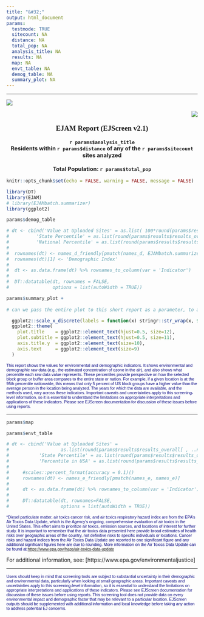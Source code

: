 ```yaml
---
title: "&#32;"
output: html_document
params:
  testmode: TRUE
  sitecount: NA
  distance: NA
  total_pop: NA
  analysis_title: NA
  results: NA
  map: NA
  envt_table: NA
  demog_table: NA
  summary_plot: NA
---
```


<style>
.html-widget {
margin: auto;
}
</style>

------------------------------------------------------------------------

::: {#logorow .row}
::: {.col-xs-6 style="text-align: left;"}
![](https://ejscreen.epa.gov/mapper/images/epalogo_ej.png)

:::
::: {.col-xs-6 style="text-align: right;"}
![](https://ejscreen.epa.gov/mapper/images/ejlogo.png)

:::
:::

::: {#reporthead style="font-weight: bold; font-size: 14pt; font-family: Tahoma; text-align: center;"}
EJAM Report (EJScreen v2.1)
:::
::: {#headerDiv style="font-weight: bold; font-size: 11pt; text-align: center;"}
`r params$analysis_title`\
Residents within `r params$distance` of any of the `r params$sitecount` sites analyzed\
\
Total Population: `r params$total_pop`
:::

```r
knitr::opts_chunk$set(echo = FALSE, warning = FALSE, message = FALSE)
```

```r
library(DT)
library(EJAM)
# library(EJAMbatch.summarizer)
library(ggplot2)
```

```r

params$demog_table

# dt <- cbind('Value at Uploaded Sites' = as.list( 100*round(params$results$results_overall[ , ..names_d], 2)),
#          'State Percentile' = as.list(round(params$results$results_overall[, ..names_d_state_pctile], 2)),
#          'National Percentile' = as.list(round(params$results$results_overall[, ..names_d_pctile], 2)))
#    
#  rownames(dt) <- names_d_friendly[pmatch(names_d, EJAMbatch.summarizer::names_d_batch)]
#  rownames(dt)[1] <- 'Demographic Index'
#  
#  dt <- as.data.frame(dt) %>% rownames_to_column(var = 'Indicator')
#    
#  DT::datatable(dt, rownames = FALSE, 
#                options = list(autoWidth = TRUE))
```

```r

params$summary_plot +
  
# can we pass the entire plot to this short report as a parameter, to avoid duplication of code here?

  ggplot2::scale_x_discrete(labels = function(x) stringr::str_wrap(x, 9)) +
  ggplot2::theme(
    plot.title    = ggplot2::element_text(hjust=0.5, size=12),
    plot.subtitle = ggplot2::element_text(hjust=0.5, size=11),
    axis.title.y  = ggplot2::element_text(size=10),
    axis.text     = ggplot2::element_text(size=9)
  )
```

::: {style="font-size: 8pt; color: navy; font-family: sans-serif;"}
This report shows the values for environmental and demographic indicators. It shows environmental and demographic raw data (e.g., the estimated concentration of ozone in the air), and also shows what percentile each raw data value represents. These percentiles provide perspective on how the selected block group or buffer area compares to the entire state or nation. For example, if a given location is at the 95th percentile nationwide, this means that only 5 percent of US block groups have a higher value than the average person in the location being analyzed. The years for which the data are available, and the methods used, vary across these indicators. Important caveats and uncertainties apply to this screening-level information, so it is essential to understand the limitations on appropriate interpretations and applications of these indicators. Please see EJScreen documentation for discussion of these issues before using reports.
:::

***

```r

params$map

```


```r

params$envt_table

# dt <- cbind('Value at Uploaded Sites' = 
#                   as.list(round(params$results$results_overall[ , ..names_e],2)),
#           'State Percentile' = as.list(round(params$results$results_overall[, ..names_e_state_pctile],2)),
#           'Percentile in USA' = as.list(round(params$results$results_overall[, ..names_e_pctile],2)))
#     
#     #scales::percent_format(accuracy = 0.1)()
#     rownames(dt) <- names_e_friendly[pmatch(names_e, names_e)]
#     
#     dt <- as.data.frame(dt) %>% rownames_to_column(var = 'Indicator')
#     
#     DT::datatable(dt, rownames=FALSE,
#                   options = list(autoWidth = TRUE))
```

::: {style="font-size: 8pt; color: navy; font-family: sans-serif;"}
\*Diesel particulate matter, air toxics cancer risk, and air toxics respiratory hazard index are from the EPA's Air Toxics Data Update, which is the Agency's ongoing, comprehensive evaluation of air toxics in the United States. This effort aims to prioritize air toxics, emission sources, and locations of interest for further study. It is important to remember that the air toxics data presented here provide broad estimates of health risks over geographic areas of the country, not definitive risks to specific individuals or locations. Cancer risks and hazard indices from the Air Toxics Data Update are reported to one significant figure and any additional significant figures here are due to rounding. More information on the Air Toxics Data Update can be found at:<https://www.epa.gov/haps/air-toxics-data-update>
:::

For additional information, see: [https://www.epa.gov/environmentaljustice]

***

::: {style="font-size: 8pt; color: navy; font-family: sans-serif;"}
Users should keep in mind that screening tools are subject to substantial uncertainty in their demographic and environmental data, particularly when looking at small geographic areas. Important caveats and uncertainties apply to this screening-level information, so it is essential to understand the limitations on appropriate interpretations and applications of these indicators. Please see EJScreen documentation for discussion of these issues before using reports. This screening tool does not provide data on every environmental impact and demographic factor that may be relevant to a particular location. EJScreen outputs should be supplemented with additional information and local knowledge before taking any action to address potential EJ concerns.
:::
